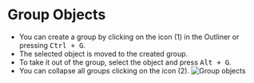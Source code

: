 # Group Objects

- You can create a group by clicking on the icon (1) in the Outliner or pressing <kbd>Ctrl + G</kbd>.
- The selected object is moved to the created group.
- To take it out of the group, select the object and press <kbd>Alt + G</kbd>.
- You can collapse all groups clicking on the icon (2). 
![Group objects](/img/group-objects.png)




